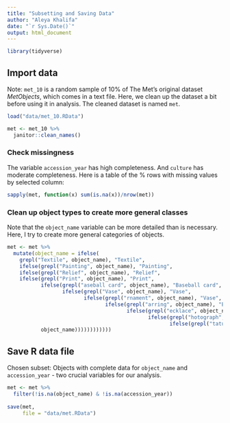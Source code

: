 ```yaml
---
title: "Subsetting and Saving Data"
author: "Aleya Khalifa"
date: "`r Sys.Date()`"
output: html_document
---
```


```r
library(tidyverse)
```

## Import data

Note: `met_10` is a random sample of 10% of The Met's original dataset _MetObjects_, which comes in a text file. Here, we clean up the dataset a bit before using it in analysis. The cleaned dataset is named `met`.

```r
load("data/met_10.RData")

met <- met_10 %>%  
  janitor::clean_names()
```


### Check missingness

The variable `accession_year` has high completeness. And `culture` has moderate completeness. Here is a table of the % rows with missing values by selected column:

```r
sapply(met, function(x) sum(is.na(x))/nrow(met))
```


### Clean up object types to create more general classes

Note that the `object_name` variable can be more detailed than is necessary. Here, I try to create more general categories of objects.

```r
met <- met %>%
  mutate(object_name = ifelse(
    grepl("Textile", object_name), "Textile",
    ifelse(grepl("Painting", object_name), "Painting",
    ifelse(grepl("Relief", object_name), "Relief",
    ifelse(grepl("Print", object_name), "Print", 
           ifelse(grepl("aseball card", object_name), "Baseball card", 
                  ifelse(grepl("Vase", object_name), "Vase", 
                         ifelse(grepl("rnament", object_name), "Vase", 
                                ifelse(grepl("arring", object_name), "Earring", 
                                       ifelse(grepl("ecklace", object_name), "Necklace", 
                                              ifelse(grepl("hotograph", object_name), "Photograph", 
                                                     ifelse(grepl("tatue", object_name), "Statue", 
           object_name))))))))))))
```


## Save R data file

Chosen subset: Objects with complete data for `object_name` and `accession_year` - two crucial variables for our analysis.

```r
met <- met %>%
  filter(!is.na(object_name) & !is.na(accession_year)) 
  
save(met, 
     file = "data/met.RData")
```
